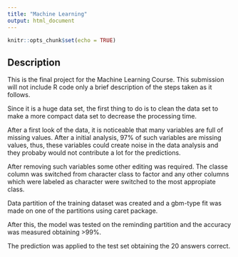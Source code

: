 ```yaml
---
title: "Machine Learning"
output: html_document
---
```


```r
knitr::opts_chunk$set(echo = TRUE)
```

## Description

This is the final project for the Machine Learning Course. This submission will not include R code only a brief description of the steps taken as it follows.

Since it is a huge data set, the first thing to do is to clean the data set to make a more compact data set to decrease the processing time.

After a first look of the data, it is noticeable that many variables are full of missing values. After a initial analysis, 97% of such variables are missing values, thus, these variables could create noise in the data analysis and they probaby would not contribute a lot for the predictions. 

After removing such variables some other editing was required. The classe column was switched from character class to factor and any other columns which were labeled as character were switched to the most appropiate class.

Data partition of the training dataset was created and a gbm-type fit was made on one of the partitions using caret package.

After this, the model was tested on the reminding partition and the accuracy was measured obtaining >99%.

The prediction was applied to the test set obtaining the 20 answers correct.